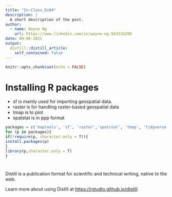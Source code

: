 ```yaml
---
title: "In-Class_Ex04"
description: |
  A short description of the post.
author:
  - name: Wayne Ng
    url: https://www.linkedin.com/in/wayne-ng-56331b208
date: 09-06-2021
output:
  distill::distill_article:
    self_contained: false
---
```



```r
knitr::opts_chunk$set(echo = FALSE)
```

# Installing R packages 
- sf is mainly used for importing geospatial data.
- raster is for handling raster-based geospatial data
- tmap is to plot
- spatstat is in ppp format

```r
packages = c('maptools', 'sf', 'raster','spatstat', 'tmap', 'tidyverse')
for (p in packages){
if(!require(p, character.only = T)){
install.packages(p)
}
library(p,character.only = T)
}
```
# 

Distill is a publication format for scientific and technical writing, native to the web.

Learn more about using Distill at <https://rstudio.github.io/distill>.


